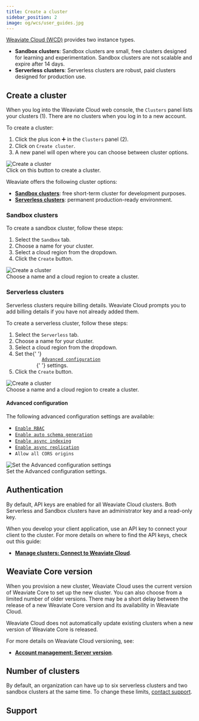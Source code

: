 ```yaml
---
title: Create a cluster
sidebar_position: 2
image: og/wcs/user_guides.jpg
---
```


[Weaviate Cloud (WCD)](https://console.weaviate.cloud/) provides two instance types.

- **Sandbox clusters**: Sandbox clusters are small, free clusters designed for learning and experimentation. Sandbox clusters are not scalable and expire after 14 days.
- **Serverless clusters**: Serverless clusters are robust, paid clusters designed for production use.

## Create a cluster

When you log into the Weaviate Cloud web console, the `Clusters` panel lists your clusters (<span class="callout">1</span>). There are no clusters when you log in to a new account.

To create a cluster: 


<div class="row">
  <div class="col col--6">
    <ol>
      <li>
        Click the plus icon ➕ in the <code>Clusters</code> panel (<span class="callout">2</span>).
      </li>
      <li>
        Click on <code>Create cluster</code>.
      </li>
      <li>
        A new panel will open where you can choose between cluster options.
      </li>
    </ol>
  </div>
  <div class="col col--6">
    <div class="card">
      <div class="card__image">
        <img src={CreateCluster} alt="Create a cluster" />
      </div>
      <div class="card__body">Click on this button to create a cluster.</div>
    </div>
  </div>
</div>

Weaviate offers the following cluster options:

- **[Sandbox clusters](#sandbox-clusters)**: free short-term cluster for development purposes.
- **[Serverless clusters](#serverless-clusters)**: permanent production-ready environment.

### Sandbox clusters

To create a sandbox cluster, follow these steps:

<div class="row">
  <div class="col col--6">
    <ol>
      <li>
        Select the <code>Sandbox</code> tab.
      </li>
      <li>Choose a name for your cluster.</li>
      <li>Select a cloud region from the dropdown.</li>
      <li>
        Click the <code>Create</code> button.
      </li>
    </ol>
  </div>
  <div class="col col--6">
    <div class="card">
      <div class="card__image">
        <img src={SandboxCluster} alt="Create a cluster" />
      </div>
      <div class="card__body">
        Choose a name and a cloud region to create a cluster.
      </div>
    </div>
  </div>
</div>

### Serverless clusters

Serverless clusters require billing details. Weaviate Cloud prompts you to add billing details if you have not already added them.

To create a serverless cluster, follow these steps:

<div class="row">
  <div class="col col--6">
    <ol>
      <li>
        Select the <code>Serverless</code> tab.
      </li>
      <li>Choose a name for your cluster.</li>
      <li>Select a cloud region from the dropdown.</li>
      <li>
        Set the{' '}
        <code>
          <a href="#advanced-configuration">Advanced configuration</a>
        </code>{' '}
        settings.
      </li>
      <li>
        Click the <code>Create</code> button.
      </li>
    </ol>
  </div>
  <div class="col col--6">
    <div class="card">
      <div class="card__image">
        <img src={ServerlessCluster} alt="Create a cluster" />
      </div>
      <div class="card__body">
        Choose a name and a cloud region to create a cluster.
      </div>
    </div>
  </div>
</div>

#### Advanced configuration


The following advanced configuration settings are available:

<div class="row">
  <div class="col col--6">
    <ul>
      <li>
        <code><a href="/docs/weaviate/configuration/rbac">Enable RBAC</a></code>
      </li>
      <li>
        <code><a href="/docs/weaviate/config-refs/schema#auto-schema">Enable auto schema generation</a></code>
      </li>
      <li>
        <code><a href="/docs/weaviate/concepts/vector-index#asynchronous-indexing">Enable async indexing</a></code>
      </li>
      <li>
        <code><a href="/docs/weaviate/configuration/replication#async-replication-settings">Enable async replication</a></code>
      </li>
      <li>
        <code>Allow all CORS origins</code>
      </li>
    </ul>
  </div>
  <div class="col col--6">
    <div class="card">
      <div class="card__image">
        <img
          src={AdvancedConfiguration}
          alt=" Set the Advanced configuration settings"
        />
      </div>
      <div class="card__body">Set the Advanced configuration settings.</div>
    </div>
  </div>
</div>

## Authentication

By default, API keys are enabled for all Weaviate Cloud clusters. Both Serverless and Sandbox clusters have an administrator key and a read-only key.

When you develop your client application, use an API key to connect your client to the cluster. For more details on where to find the API keys, check out this guide:

- **[Manage clusters: Connect to Weaviate Cloud](/docs/cloud/manage-clusters/connect)**.

## Weaviate Core version

When you provision a new cluster, Weaviate Cloud uses the current version of Weaviate Core to set up the new cluster. You can also choose from a limited number of older versions. There may be a short delay between the release of a new Weaviate Core version and its availability in Weaviate Cloud.

Weaviate Cloud does not automatically update existing clusters when a new version of Weaviate Core is released.

For more details on Weaviate Cloud versioning, see:

- **[Account management: Server version](/docs/cloud/platform/version)**.

## Number of clusters

<!-- TODO[g-despot]: Check if this is true.-->

By default, an organization can have up to six serverless clusters and two sandbox clusters at the same time. To change these limits, [contact support](mailto:support@weaviate.io).

## Support


<SupportAndTrouble />
